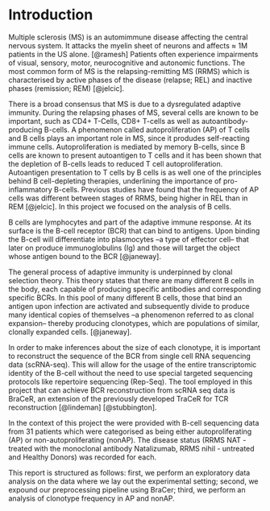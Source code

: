 # Introduction

Multiple sclerosis (MS) is an automimmune disease affecting the central nervous
system. It attacks the myelin sheet of neurons and affects $\approx$ 1M patients
in the US alone. [@ramesh] Patients often experience impairments of visual,
sensory, motor, neurocognitive and autonomic functions. The most common form of
MS is the relapsing-remitting MS (RRMS) which is characterised by active phases
of the disease (relapse; REL) and inactive phases (remission; REM) [@jelcic].

There is a broad consensus that MS is due to a dysregulated adaptive immunity.
During the relapsing phases of MS, several cells are known to be important, such
as CD4+ T-Cells, CD8+ T-cells as well as autoantibody-producing B-cells. A
phenomenon called autoproliferation (AP) of T cells and B cells plays an
important role in MS, since it produdes self-reacting immune cells.
Autoproliferation is mediated by memory B-cells, since B cells are known to
present autoantigen to T cells and it has been shown that the depletion of
B-cells leads to reduced T cell autoproliferation. Autoantigen presentation to T
cells by B cells is as well one of the principles behind B cell-depleting
therapies, underlining the importance of pro-inflammatory B-cells. Previous
studies have found that the frequency of AP cells was different between stages
of RRMS, being higher in REL than in REM [@jelcic]. In this project we focused
on the analysis of B cells.

B cells are lymphocytes and part of the adaptive immune response. At its surface
is the B-cell receptor (BCR) that can bind to antigens. Upon binding the B-cell
will differentiate into plasmocytes --a type of effector cell-- that later on
produce immunoglobulins (Ig) and those will target the object whose antigen
bound to the BCR [@janeway].

The general process of adaptive immunity is underpinned by clonal selection
theory. This theory states that there are many different B cells in the body,
each capable of producing specific antibodies and corresponding specific BCRs.
In this pool of many different B cells, those that bind an antigen upon
infection are activated and subsequently divide to produce many identical copies
of themselves --a phenomenon referred to as clonal expansion-- thereby producing
clonotypes, which are populations of similar, clonally expanded cells.
[@janeway].

In order to make inferences about the size of each clonotype, it is important to
reconstruct the sequence of the BCR from single cell RNA sequencing data
(scRNA-seq). This will allow for the usage of the entire transcriptomic identity
of the B-cell without the need to use special targeted sequencing protocols like
repertoire sequencing (Rep-Seq). The tool employed in this project that can
achieve BCR reconstruction from scRNA seq data is BraCeR, an extension of the
previously developed TraCeR for TCR reconstruction [@lindeman] [@stubbington].

In the context of this project the were provided with B-cell sequencing data
from 31 patients which were categorised as being either autoproliferating (AP)
or non-autoproliferating (nonAP). The disease status (RRMS NAT - treated with
the monoclonal antibody Natalizumab, RRMS nihil - untreated and Healthy Donors)
was recorded for each.

This report is structured as follows: first, we perform an exploratory data
analysis on the data where we lay out the experimental setting; second, we
expound our preprocessing pipeline using BraCer; third, we perform an analysis
of clonotype frequency in AP and nonAP.
